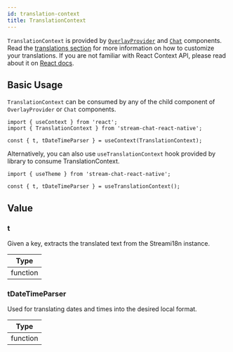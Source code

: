 ```yaml
---
id: translation-context
title: TranslationContext
---
```


`TranslationContext` is provided by [`OverlayProvider`](../core-components/overlay_provider.mdx) and [`Chat`](../core-components/chat.mdx) components. 
Read the [translations section](../basics/translations/) for more information on how to customize your translations. 
If you are not familiar with React Context API, please read about it on [React docs](https://reactjs.org/docs/context.html).

## Basic Usage

`TranslationContext` can be consumed by any of the child component of `OverlayProvider` or `Chat` components.

```tsx
import { useContext } from 'react';
import { TranslationContext } from 'stream-chat-react-native';

const { t, tDateTimeParser } = useContext(TranslationContext);
```

Alternatively, you can also use `useTranslationContext` hook provided by library to consume TranslationContext.

```tsx
import { useTheme } from 'stream-chat-react-native';

const { t, tDateTimeParser } = useTranslationContext();
```

## Value

### t

Given a key, extracts the translated text from the Streami18n instance.

| Type |
| - |
| function |

### tDateTimeParser

Used for translating dates and times into the desired local format.

| Type |
| - |
| function |


